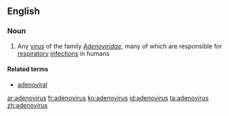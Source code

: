 ==English==

===Noun===
{{en-noun|es}}

# Any [[virus]] of the family ''[[Adenoviridae]]'', many of which are responsible for [[respiratory]] [[infection]]s in humans

====Related terms====
*[[adenoviral]]

[[ar:adenovirus]]
[[fr:adenovirus]]
[[ko:adenovirus]]
[[id:adenovirus]]
[[ta:adenovirus]]
[[zh:adenovirus]]